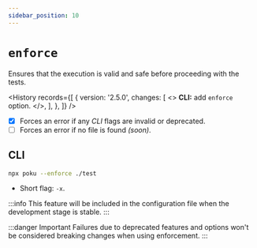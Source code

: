```yaml
---
sidebar_position: 10
---
```



# `enforce`

Ensures that the execution is valid and safe before proceeding with the tests.

<Stability level={1.2} />

<History
  records={[
    {
      version: '2.5.0',
      changes: [
        <>
          <strong>CLI:</strong> add <code>enforce</code> option.
        </>,
      ],
    },
  ]}
/>

- [x] Forces an error if any _CLI_ flags are invalid or deprecated.
- [ ] Forces an error if no file is found _(soon)_.

## CLI

```bash
npx poku --enforce ./test
```

- Short flag: `-x`.

:::info
This feature will be included in the configuration file when the development stage is stable.
:::

:::danger Important
Failures due to deprecated features and options won't be considered breaking changes when using enforcement.
:::
